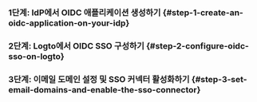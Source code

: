 
### 1단계: IdP에서 OIDC 애플리케이션 생성하기 \{#step-1-create-an-oidc-application-on-your-idp}

<Step1 />

### 2단계: Logto에서 OIDC SSO 구성하기 \{#step-2-configure-oidc-sso-on-logto}

<Step2 />

### 3단계: 이메일 도메인 설정 및 SSO 커넥터 활성화하기 \{#step-3-set-email-domains-and-enable-the-sso-connector}

<Step3 />
